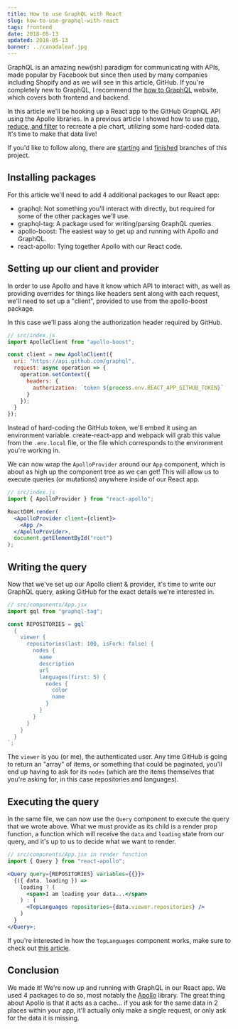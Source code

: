 ```yaml
---
title: How to use GraphQL with React
slug: how-to-use-graphql-with-react
tags: frontend
date: 2018-05-13
updated: 2018-05-13
banner: ../canadaleaf.jpg
---
```



GraphQL is an amazing new(ish) paradigm for communicating with APIs, made popular by Facebook but since then used by many companies including Shopify and as we will see in this article, GitHub. If you're completely new to GraphQL, I recommend the [how to GraphQL](https://www.howtographql.com/) website, which covers both frontend and backend.

In this article we'll be hooking up a React app to the GitHub GraphQL API using the Apollo libraries. In a previous article I showed how to use [map, reduce, and filter](https://www.leighhalliday.com/map-reduce-filter-and-pie-charts) to recreate a pie chart, utilizing some hard-coded data. It's time to make that data live!

<YouTube id="AUiUZ29pae4" />

If you'd like to follow along, there are [starting](https://github.com/leighhalliday/graphql-git/tree/graphql-start) and [finished](https://github.com/leighhalliday/graphql-git/tree/graphql-done) branches of this project.

## Installing packages

For this article we'll need to add 4 additional packages to our React app:

- graphql: Not something you'll interact with directly, but required for some of the other packages we'll use.
- graphql-tag: A package used for writing/parsing GraphQL queries.
- apollo-boost: The easiest way to get up and running with Apollo and GraphQL.
- react-apollo: Tying together Apollo with our React code.

## Setting up our client and provider

In order to use Apollo and have it know which API to interact with, as well as providing overrides for things like headers sent along with each request, we'll need to set up a "client", provided to use from the apollo-boost package.

In this case we'll pass along the authorization header required by GitHub.

```js
// src/index.js
import ApolloClient from "apollo-boost";

const client = new ApolloClient({
  uri: "https://api.github.com/graphql",
  request: async operation => {
    operation.setContext({
      headers: {
        authorization: `token ${process.env.REACT_APP_GITHUB_TOKEN}`
      }
    });
  }
});
```

Instead of hard-coding the GitHub token, we'll embed it using an environment variable. create-react-app and webpack will grab this value from the `.env.local` file, or the file which corresponds to the environment you're working in.

We can now wrap the `ApolloProvider` around our `App` component, which is about as high up the component tree as we can get! This will allow us to execute queries (or mutations) anywhere inside of our React app.

```jsx
// src/index.js
import { ApolloProvider } from "react-apollo";

ReactDOM.render(
  <ApolloProvider client={client}>
    <App />
  </ApolloProvider>,
  document.getElementById("root")
);
```

## Writing the query

Now that we've set up our Apollo client & provider, it's time to write our GraphQL query, asking GitHub for the exact details we're interested in.

```js
// src/components/App.jsx
import gql from "graphql-tag";

const REPOSITORIES = gql`
  {
    viewer {
      repositories(last: 100, isFork: false) {
        nodes {
          name
          description
          url
          languages(first: 5) {
            nodes {
              color
              name
            }
          }
        }
      }
    }
  }
`;
```

The `viewer` is you (or me), the authenticated user. Any time GitHub is going to return an "array" of items, or something that could be paginated, you'll end up having to ask for its `nodes` (which are the items themselves that you're asking for, in this case repositories and languages).

## Executing the query

In the same file, we can now use the `Query` component to execute the query that we wrote above. What we must provide as its child is a render prop function, a function which will receive the `data` and `loading` state from our query, and it's up to us to decide what we want to render.

```jsx
// src/components/App.jsx in render function
import { Query } from "react-apollo";

<Query query={REPOSITORIES} variables={{}}>
  {({ data, loading }) =>
    loading ? (
      <span>I am loading your data...</span>
    ) : (
      <TopLanguages repositories={data.viewer.repositories} />
    )
  }
</Query>;
```

If you're interested in how the `TopLanguages` component works, make sure to check out [this article](https://www.leighhalliday.com/map-reduce-filter-and-pie-charts).

## Conclusion

We made it! We're now up and running with GraphQL in our React app. We used 4 packages to do so, most notably the [Apollo](https://www.apollographql.com/) library. The great thing about Apollo is that it acts as a cache... if you ask for the same data in 2 places within your app, it'll actually only make a single request, or only ask for the data it is missing.
